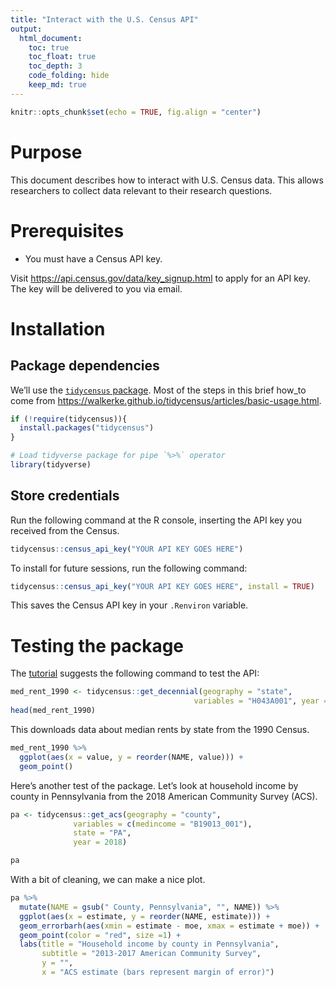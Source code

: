 ```yaml
---
title: "Interact with the U.S. Census API"
output:
  html_document:
    toc: true
    toc_float: true
    toc_depth: 3
    code_folding: hide
    keep_md: true
---
```


```r
knitr::opts_chunk$set(echo = TRUE, fig.align = "center")
```

# Purpose

This document describes how to interact with U.S. Census data.
This allows researchers to collect data relevant to their research questions.

# Prerequisites

- You must have a Census API key.

Visit <https://api.census.gov/data/key_signup.html> to apply for an API key.
The key will be delivered to you via email.

# Installation

## Package dependencies

We'll use the [`tidycensus` package](https://walkerke.github.io/tidycensus/).
Most of the steps in this brief how_to come from <https://walkerke.github.io/tidycensus/articles/basic-usage.html>.

```r
if (!require(tidycensus)){
  install.packages("tidycensus")
}

# Load tidyverse package for pipe `%>%` operator
library(tidyverse)
```

## Store credentials

Run the following command at the R console, inserting the API key you received from the Census.

```r
tidycensus::census_api_key("YOUR API KEY GOES HERE")
```

To install for future sessions, run the following command:

```r
tidycensus::census_api_key("YOUR API KEY GOES HERE", install = TRUE)
```

This saves the Census API key in your `.Renviron` variable.

# Testing the package

The [tutorial](https://walkerke.github.io/tidycensus/articles/basic-usage.html) suggests the following command to test the API:

```r
med_rent_1990 <- tidycensus::get_decennial(geography = "state", 
                                         variables = "H043A001", year = 1990)
head(med_rent_1990)
```

This downloads data about median rents by state from the 1990 Census.

```r
med_rent_1990 %>%
  ggplot(aes(x = value, y = reorder(NAME, value))) + 
  geom_point()
```

Here's another test of the package.
Let's look at household income by county in Pennsylvania from the 2018 American Community Survey (ACS).

```r
pa <- tidycensus::get_acs(geography = "county", 
              variables = c(medincome = "B19013_001"), 
              state = "PA", 
              year = 2018)

pa
```

With a bit of cleaning, we can make a nice plot.

```r
pa %>%
  mutate(NAME = gsub(" County, Pennsylvania", "", NAME)) %>%
  ggplot(aes(x = estimate, y = reorder(NAME, estimate))) +
  geom_errorbarh(aes(xmin = estimate - moe, xmax = estimate + moe)) +
  geom_point(color = "red", size =1) +
  labs(title = "Household income by county in Pennsylvania",
       subtitle = "2013-2017 American Community Survey",
       y = "",
       x = "ACS estimate (bars represent margin of error)")
```

